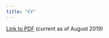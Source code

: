 ```yaml
---
title: "CV"
---
```


[Link to PDF](http://sarenseeley.github.io/seeley-cv.pdf) (current as of August 2019)